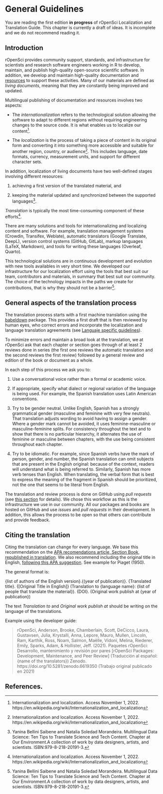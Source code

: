 # General Guidelines

::: callout-warning
You are reading the first edition **in progress** of rOpenSci Localization and Translation Guide. 
This chapter is currently a draft of ideas. It is incomplete and we do not recommend reading it.
:::

## Introduction

rOpenSci provides community support, standards, and infrastructure for scientists and research software engineers working in R to develop, maintain, and publish high-quality open-source scientific software. 
In addition, we develop and maintain high-quality documentation and [resources](/resources/) to support these activities. Many of our materials are defined as _living documents_, meaning that they are constantly being improved and updated.

Multilingual publishing of documentation and resources involves two aspects:

* The _internationalization_ refers to the technological solution allowing the software to adapt to different regions without requiring engineering changes to the source code. It is what enables us to localize our content[^1].

* The _localization_ is the process of taking a piece of content in its original form and converting it into something more accessible and suitable for another region, country, or audience[^1]. This includes language, date formats, currency, measurement units, and support for different character sets. 

In addition, localization of living documents have two well-defined stages involving different resources:

  1. achieving a first version of the translated material, and
  
  2. keeping the material updated and synchronized between the supported languages[^2].

_Translation_ is typically the most time-consuming component of these efforts[^1].

There are many solutions and tools for internationalizing and localizing content and software. For example, translation management systems (Crowdin, Transifex, Weblate), automatic translators (Google Translate, DeepL), version control systems (GitHub, GitLab), markup languages (LaTeX, Markdown), and tools for writing these languages (Overleaf, Quarto).  

This technological solutions are in continuous development and evolution with new tools availables in very short time. We developed our infrastructure for our localization effort using the tools that best suit our team, contributors and materials, in summary that best suit our community. The choice of the technology impacts in the paths we create for contributions, that is why they should not be a barrier[^2].

  

## General aspects of the translation process

The translation process starts with a first machine translation using the [babeldown](https://docs.ropensci.org/babeldown/) package.
This provides a first draft that is then reviewed by human eyes, who correct errors and incorporate the localization and language translation agreements (see [Languaje specific guidelines](specific_guidelines.html)).

To minimize errors and maintain a broad look at the translation, we at rOpenSci ask that each chapter or section goes through of at least 2 reviews done in series (the first one reviews the automatic translation and the second reviews the first review) followed by a general review and edition of the book or document as a whole.

In each step of this process we ask you to:

1.  Use a conversational voice rather than a formal or academic voice.

2.  If appropriate, specify what dialect or regional variation of the language is being used. 
For example, the Spanish translation uses Latin American conventions.

3.  Try to be gender neutral. 
Unlike English, Spanish has a strongly grammatical gender (masculine and feminine with very few neutrals). 
That translation adjusts wording to avoid having to assign a gender. 
Where a gender mark cannot be avoided, it uses feminine-masculine or masculine-feminine splits. 
For consistency throughout the text and to show that there is no particular hierarchy, it alternates the use of feminine or masculine between chapters, with the use being consistent throughout each chapter.

4.  Try to be idiomatic. 
For example, since Spanish verbs have the mark of person, gender, and number, the Spanish translation can omit subjects that are present in the English original: because of the context, readers will understand what is being referred to. 
Similarly, Spanish has more verb tenses than English. 
When translating, the verbal form that is best to express the meaning of the fragment in Spanish should be prioritized, not the one that seems to be literal from English.

The translation and review process is done on GitHub using *pull requests* (see [this section](#pr-edition) for details).
We chose this workflow as this is the infrastructure we use in our community.
All our packages and books are hosted on GitHub and use *issues* and *pull requests* in their development.
In addition, this allows the process to be open so that others can contribute and provide feedback.

## Citing the translation

Citing the translation can change for every language. We base this recommendation on the [APA recomendations article, Section Book, republished in translation](https://apastyle.apa.org/blog/citing-translated-works). We also recommend including the original title in English, [following this APA suggestion](https://writeanswers.royalroads.ca/faq/199295). See example for Piaget (1950).

The general format is:

{list of authors of the English version}.{(year of publication)}. {Translated title}. {[Original Title in English]} (Translation to {language name}: {list of people that translate the material}). {DOI}. (Original work publish at {year of publication})

The text _Translation to_ and _Original work publish at_ should be writing on the language of the translations.

Example using the developer guide:

> rOpenSci, Anderson, Brooke, Chamberlain, Scott, DeCicco, Laura, Gustavsen, Julia, Krystalli, Anna, Lepore, Mauro, Mullen, Lincoln, Ram, Karthik, Ross, Noam, Salmon, Maëlle, Vidoni, Melina, Riederer, Emily, Sparks, Adam, & Hollister, Jeff. (2021). Paquetes rOpenSci: Desarrollo, mantenimiento y revisión por pares [rOpenSci Packages: Development, Maintenance, and Peer Review] (Traducción al español: {name of the translators}) Zenodo. https://doi.org/10.5281/zenodo.6619350 (Trabajo original publicado en 2021)

## References.

[^1]: Internationalization and localization. Access November 1, 2022. https://en.wikipedia.org/wiki/Internationalization_and_localization
[^2]: Yanina Bellini Saibene and Natalia Soledad Morandeira. Multilingual Data Science: Ten Tips to Translate Science and Tech Content. Chapter at Our Environment.A collection of work by data designers, artists, and scientists. ISBN:979-8-218-20191-3.

